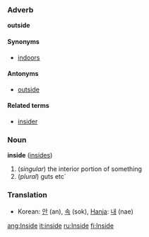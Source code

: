 ===Adverb===<!-- I think it can be used as an adjective and a preposition too! gotta love particles (: -->
'''outside'''

====Synonyms====
*[[indoors]]

====Antonyms====
*[[outside]]

====Related terms====
*[[insider]]

===Noun===
'''inside''' ([[insides]])

#(''singular'') the interior portion of something
#(''plural'') guts etc´

===Translation===
*Korean: [[안]] (an), [[속]] (sok), [[Hanja]]: [[내]] (nae)

[[ang:Inside]]
[[it:inside]]
[[ru:Inside]]
[[fi:Inside]]